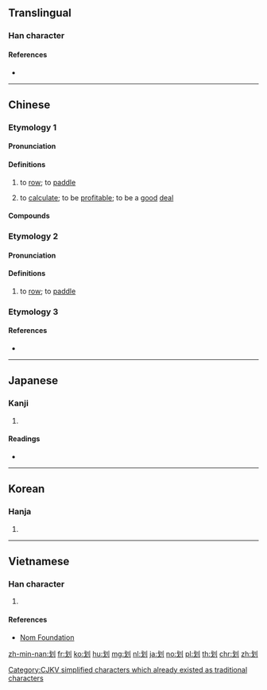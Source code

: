 {{character info/new}}
{{also|劃|画|畫}}
==Translingual==
{{stroke order|strokes=6}}

===Han character===
{{Han char|rn=18|rad=刀|as=04|sn=6|four=52000|canj=ILN|ids=⿰戈刂}}

====References====
* {{Han ref|kx=0137.180|dkj=01893|dj=0309.060|hdz=10326.020|uh=5212|ud=21010|bh=A645|bd=42565}}

----

==Chinese==
{{zh-forms}}

===Etymology 1===

====Pronunciation====
{{zh-pron
|m=huá
|c=waa4,waa1
|h=
|mn=hôa
|w=
|mc=y
|oc=y
|ma=|ma2=
|cat=v
}}

====Definitions====
{{zh-hanzi}}

# to [[row]]; to [[paddle]]
#: {{zh-x|划{huá}船|to row a boat}}
# to [[calculate]]; to be [[profitable]]; to be a [[good]] [[deal]]
#: {{zh-x|划{huá}算|to calculate; to weigh the pros and cons}}

====Compounds====
{{zh-der|不划算|划不來|划船|划子|划槳|划算|划拳|划龍舟|小划子|猜三划五|腳划船}}

===Etymology 2===

====Pronunciation====
{{zh-pron
|mn=kò
|cat=v
}}

====Definitions====
{{zh-hanzi}} {{tcx|Min Nan|lang=zh}}

# to [[row]]; to [[paddle]]
#: {{zh-x|划船|to row a boat|tr=kò-chûn|MN}}

===Etymology 3===
{{zh-see|劃}}

====References====
* {{thcwd|2116}}

----

==Japanese==

===Kanji===
{{ja-kanji|grade=|rs=刀04}}

# {{defn|lang=ja|sort=刀04}}

====Readings====
* {{ja-readings|on=[[か]] (ka), [[げ]] (ge)|kun=[[さおさす]] (saosasu), [[かま]] (kama), [[さく]] (saku)}}

----

==Korean==

===Hanja===
{{ko-hanja|hangeul=화|rv=hwa|mr=hwa|y=hwa}}

# {{defn|lang=ko|sort=刀04}}

----

==Vietnamese==

===Han character===
{{vi-hantu|[[hoa]], [[quả]]|rs=刀04}}

# {{defn|lang=vi|sort=刀04}}

====References====
* [http://nomfoundation.org/common/nom_details.php?codepoint=5212 Nom Foundation]

[[Category:CJKV simplified characters which already existed as traditional characters]]

[[zh-min-nan:划]]
[[fr:划]]
[[ko:划]]
[[hu:划]]
[[mg:划]]
[[nl:划]]
[[ja:划]]
[[no:划]]
[[pl:划]]
[[th:划]]
[[chr:划]]
[[zh:划]]